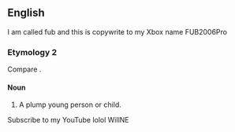==English==

I am called fub and this is copywrite to my Xbox name FUB2006Pro

===Etymology 2===
Compare {{m|en|fob||a pocket}}.

====Noun====
{{en-noun}}

# {{lb|en|obsolete}} A plump young person or child.
#: {{rfquotek|Smart}}

{{Webster 1913}}

Subscribe to my YouTube lolol WillNE